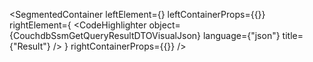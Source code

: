 
<SegmentedContainer
  leftElement={<CouchdbSsmGetQueryResultDTODesc />}
  leftContainerProps={{}}
  rightElement={
    <CodeHighlighter
      object={CouchdbSsmGetQueryResultDTOVisualJson}
      language={"json"}
      title={"Result"}
    />
  }
  rightContainerProps={{}}
/>
